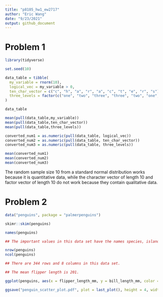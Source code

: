 ```yaml
---
title: "p8105_hw1_ew2717"
author: "Eric Wang"
date: "9/23/2021"
output: github_document
---
```


# Problem 1

```r
library(tidyverse)
```

```r
set.seed(10)

data_table = tibble(
  my_variable = rnorm(10),
  logical_vec = my_variable > 0,
  ten_char_vector = c("c", "h", "a", "r", "a", "c", "t", "e", "r", "s"),
  three_levels = factor(c("one", "two", "three", "three", "two", "one", "one", "one", "three", "three"))
)

data_table
```

```r


mean(pull(data_table,my_variable))
mean(pull(data_table,ten_char_vector))
mean(pull(data_table,three_levels))

```

```r

converted_num1 = as.numeric(pull(data_table, logical_vec))
converted_num2 = as.numeric(pull(data_table, ten_char_vector))
converted_num3 = as.numeric(pull(data_table, three_levels))

```

```r

mean(converted_num1)
mean(converted_num2)
mean(converted_num3)

```

The random sample size 10 from a standard normal distribution works because it is quantitative data, while the character vector of length 10 and factor vector of length 10 do not work because they contain qualitative data.

# Problem 2


```r

data("penguins", package = "palmerpenguins")

```

```r

skimr::skim(penguins)

names(penguins)

## The important values in this data set have the names species, island, bill_length_mm, bill_depth_mm, flipper_length_mm, body_mass_g, sex, and year. The values of important variables includes an average of 43.9mm for bill length, 17.2mm for bill depth, 201mm for flipper length, 4202g for body mass, and 2008 for year.

nrow(penguins)
ncol(penguins)

## There are 344 rows and 8 columns in this data set.

## The mean flipper length is 201.

```

```r

ggplot(penguins, aes(x = flipper_length_mm, y = bill_length_mm, color = species)) + geom_point()

ggsave("penguin_scatter_plot.pdf", plot = last_plot(), height = 4, width = 6)

```











